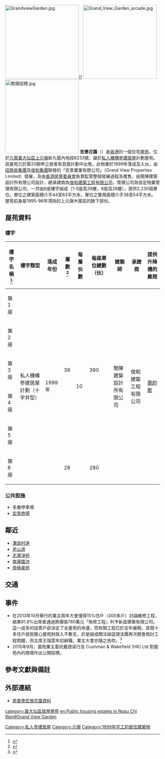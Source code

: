 {{about|香港特別行政區境內的宏景花園|中国福建省漳州市東部的宏景花園|宏景花園（漳州）}}
{{HKPublicHousing |
| housename = 宏景花園
| authority =
| photo = Grand View Garden (full view).JPG
| phototitle = 宏景花園
| district = 黃大仙區 
| type = 4
| year = 1999年
| blocknumber = 6
| rentalflats = 
| flatsize = 
| household = 2230
| auth = 
| website =
}}
[[File:GrandviewGarden.jpg|240px]]]]
[[File:Grand_View_Garden_arcade.jpg|240px]]
[[File:商場招標.jpg|240px]]
'''宏景花園'''（{{lang-en|'''Grand View Garden'''}}）是[[香港|香港]]的一個住宅[[屋苑|屋苑]]，位於[[九龍|九龍]][[黃大仙區|黃大仙區]][[元嶺|上元嶺]]新九龍內地段6233號，屬於[[私人機構參建居屋|私人機構參建居屋]]計劃屋苑。該屋苑已於第20期甲之居者有其屋計劃中出售。此物業於1999年落成及入伙，由[[招商局集團|招商局集團]]及[[俊和集團|俊和集團]]聯營的「宏景置業有限公司」（Grand View Properties Limited）發展，及由[[香港房屋委員會|香港房屋委員會]]負責監管整個發展過程及推售，由簡陳建築設計所有限公司設計，總承建商為[[俊和發展集團|俊和建築工程有限公司]]，管理公司為佳定物業管理有限公司，一共由6座樓宇組成（1-5座高39層，6座高28層），提供2,230個單位。單位之建築面積介乎44至63平方米，單位之實用面積介乎38至54平方米。屋苑前身是1995-96年清拆的上元嶺木屋區的餘下部份。

== 屋苑資料 ==
=== 樓宇 ===
{| class="wikitable" style="text-align: center;"
! 樓宇名稱<ref>{{Cite web |url=http://www.housingauthority.gov.hk/b5/interactivemap/court/0,,3-347-12_5465,00.html |title=宏景花園資料 |access-date=2007-01-02 |archive-date=2011-09-10 |archive-url=https://web.archive.org/web/20110910061614/http://www.housingauthority.gov.hk/b5/interactivemap/court/0%2C%2C3-347-12_5465%2C00.html |dead-url=no }}</ref> !! 樓宇類型 !! 落成年份
!層數<ref name=":1">{{Cite web|title=中原數據 - 鑽石山/黃大仙 宏景花園 的全部期數|url=http://hk.centadata.com/basicinfo.aspx?type=2&code=UFRRFRSYRO&ref=CD2_Detail|author=中原地產|access-date=2021-05-15|archive-date=2021-05-15|archive-url=https://web.archive.org/web/20210515040807/http://hk.centadata.com/basicinfo.aspx?type=2&code=UFRRFRSYRO&ref=CD2_Detail|dead-url=no}}</ref>
!每層伙數
!每座單位總數（伙）
!建築師
!承建商
!提供升降機的廠商
|-
| 第1座
| rowspan="6" | 私人機構參建居屋計劃（十字井型）
| rowspan="6" | 1999年
| rowspan="5" |39
| rowspan="6" |10
| rowspan="5" |390
| rowspan="6" |簡陳建築設計所有限公司
| rowspan="6" |俊和建築工程有限公司
| rowspan="6" |[[奧的斯電梯公司|奧的斯]]
|-
| 第2座
|-
| 第3座
|-
| 第4座
|-
| 第5座
|-
| 第6座
|28
|280
|}

===公共設施===
*多層停車場
*[[宏景商場|宏景商場]]

==鄰近==
*[[蒲崗村道|蒲崗村道]]
*[[斧山道|斧山道]]
*[[志蓮淨苑|志蓮淨苑]]
*[[南蓮園池|南蓮園池]]
*[[帝峰豪苑|帝峰豪苑]]

==交通==
{{參見|斧山#交通}}

==事件==
* 在2013年10月舉行的業主周年大會僅得15%住戶（300多戶）討論維修工程，結果91.8%出席者通過將價值780萬元「執修工程」判予新昌建築有限公司。這一成多的投票戶卻決定了全屋苑的命運，而有關工程已於去年展開，其間十多住戶居民擔心屋苑財政入不敷支，於是組成關注組促請法團再次開會商討工程問題，但主席王瑞雲年初辭職，業主大會亦隨之告吹。<ref>{{Cite web |url=http://hk.apple.nextmedia.com/news/art/20140425/18700066 |title=維修蒸發千萬儲備　宏景花園瀕負債 法團主席辭職避質詢 |access-date=2015-09-23 |archive-url=https://web.archive.org/web/20150923090127/http://hk.apple.nextmedia.com/news/art/20140425/18700066 |archive-date=2015-09-23 |dead-url=yes }}</ref>
* 2015年9月，屋苑業主委託戴德梁行及 Cushman & Wakefield (HK) Ltd 對屋苑內的商場作出公開招標。

== 參考文獻與備註 ==
{{reflist}}

==外部連結==
* [https://web.archive.org/web/20110910061614/http://www.housingauthority.gov.hk/b5/interactivemap/court/0%2C%2C3-347-12_5465%2C00.html 房委會宏景花園資料]
{{私人參建居屋屋苑}}
{{黃大仙區居屋屋苑}}{{DEFAULTSORT:grand view garden}}
[[Category:私人參建居屋|Category:私人參建居屋]]
[[Category:元嶺|Category:元嶺]]
[[category:黃大仙區居屋屋苑|category:黃大仙區居屋屋苑]]
[[en:Public_housing_estates_in_Ngau_Chi_Wan#Grand_View_Garden|en:Public housing estates in Ngau Chi Wan#Grand View Garden]]
[[Category:1999年完工的居住建築物|Category:1999年完工的居住建築物]]
